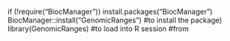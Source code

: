 if (!require("BiocManager"))
    install.packages("BiocManager")
BiocManager::install("GenomicRanges") #to install the package)
library(GenomicRanges) #to load into R session
#from 
